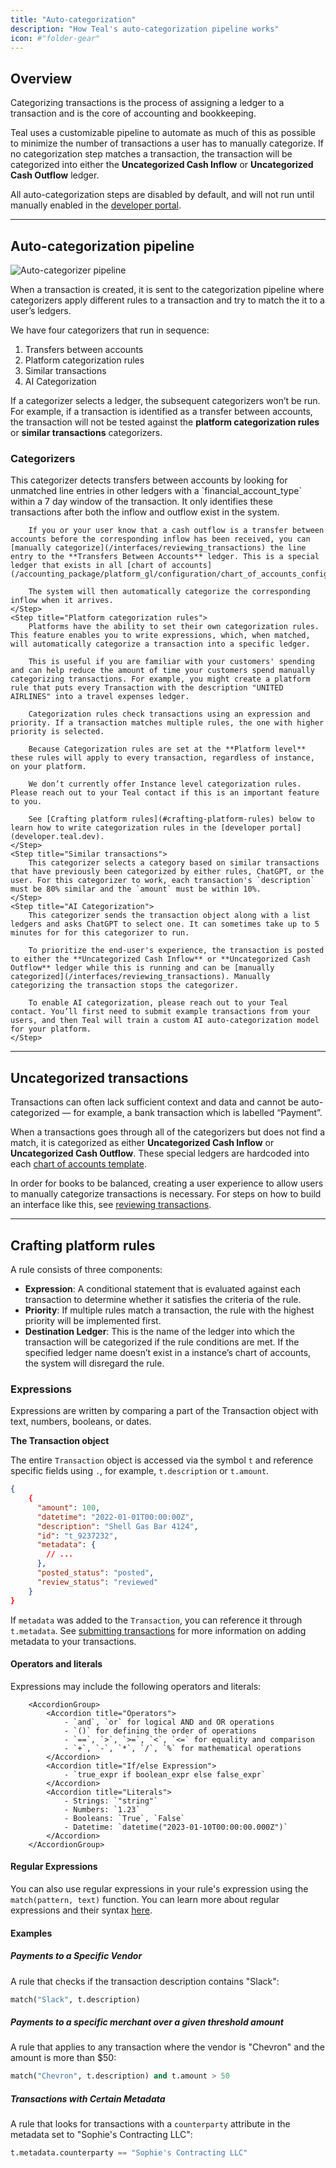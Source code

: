```yaml
---
title: "Auto-categorization"
description: "How Teal's auto-categorization pipeline works"
icon: #"folder-gear"
---
```


## Overview

Categorizing transactions is the process of assigning a ledger to a transaction and is the core of accounting and bookkeeping.

Teal uses a customizable pipeline to automate as much of this as possible to minimize the number of transactions a user has to manually categorize. If no categorization step matches a transaction, the transaction will be categorized into either the **Uncategorized Cash Inflow** or **Uncategorized Cash Outflow** ledger.

All auto-categorization steps are disabled by default, and will not run until manually enabled in the [developer portal]().

---

## Auto-categorization pipeline

![Auto-categorizer pipeline](/images/auto-categorizer-pipeline.png)

When a transaction is created, it is sent to the categorization pipeline where categorizers apply different rules to a transaction and try to match the it to a user’s ledgers.

We have four categorizers that run in sequence:

1. Transfers between accounts
2. Platform categorization rules
3. Similar transactions
4. AI Categorization

If a categorizer selects a ledger, the subsequent categorizers won’t be run. For example, if a transaction is identified as a transfer between accounts, the transaction will not be tested against the **platform categorization rules** or **similar transactions** categorizers.

### Categorizers

<Steps>
    <Step title="Transfers between accounts">
        This categorizer detects transfers between accounts by looking for unmatched line entries in other ledgers with a `financial_account_type` within a 7 day window of the transaction. It only identifies these transactions after both the inflow and outflow exist in the system.

        If you or your user know that a cash outflow is a transfer between accounts before the corresponding inflow has been received, you can [manually categorize](/interfaces/reviewing_transactions) the line entry to the **Transfers Between Accounts** ledger. This is a special ledger that exists in all [chart of accounts](/accounting_package/platform_gl/configuration/chart_of_accounts_config)
        
        The system will then automatically categorize the corresponding inflow when it arrives.
    </Step>
    <Step title="Platform categorization rules">
        Platforms have the ability to set their own categorization rules. This feature enables you to write expressions, which, when matched, will automatically categorize a transaction into a specific ledger. 
        
        This is useful if you are familiar with your customers' spending and can help reduce the amount of time your customers spend manually categorizing transactions. For example, you might create a platform rule that puts every Transaction with the description "UNITED AIRLINES" into a travel expenses ledger.

        Categorization rules check transactions using an expression and priority. If a transaction matches multiple rules, the one with higher priority is selected.

        Because Categorization rules are set at the **Platform level** these rules will apply to every transaction, regardless of instance, on your platform. 
        
        We don’t currently offer Instance level categorization rules. Please reach out to your Teal contact if this is an important feature to you.

        See [Crafting platform rules](#crafting-platform-rules) below to learn how to write categorization rules in the [developer portal](developer.teal.dev).
    </Step>
    <Step title="Similar transactions">
        This categorizer selects a category based on similar transactions that have previously been categorized by either rules, ChatGPT, or the user. For this categorizer to work, each transaction's `description` must be 80% similar and the `amount` must be within 10%.
    </Step>
    <Step title="AI Categorization">
        This categorizer sends the transaction object along with a list ledgers and asks ChatGPT to select one. It can sometimes take up to 5 minutes for for this categorizer to run. 
        
        To prioritize the end-user's experience, the transaction is posted to either the **Uncategorized Cash Inflow** or **Uncategorized Cash Outflow** ledger while this is running and can be [manually categorized](/interfaces/reviewing_transactions). Manually categorizing the transaction stops the categorizer.

        To enable AI categorization, please reach out to your Teal contact. You’ll first need to submit example transactions from your users, and then Teal will train a custom AI auto-categorization model for your platform.
    </Step>
</Steps>

---

## Uncategorized transactions

Transactions can often lack sufficient context and data and cannot be auto-categorized — for example, a bank transaction which is labelled “Payment”.

When a transactions goes through all of the categorizers but does not find a match, it is categorized as either **Uncategorized Cash Inflow** or **Uncategorized Cash Outflow**. These special ledgers are hardcoded into each [chart of accounts template](/accounting_package/platform_gl/configuration/chart_of_accounts_config.mdx).

In order for books to be balanced, creating a user experience to allow users to manually categorize transactions is necessary. For steps on how to build an interface like this, see [reviewing transactions](/interfaces/reviewing_transactions).

---

## Crafting platform rules

A rule consists of three components:

- **Expression**: A conditional statement that is evaluated against each transaction to determine whether it satisfies the criteria of the rule.
- **Priority**: If multiple rules match a transaction, the rule with the highest priority will be implemented first.
- **Destination Ledger**: This is the name of the ledger into which the transaction will be categorized if the rule conditions are met. If the specified ledger name doesn’t exist in a instance’s chart of accounts, the system will disregard the rule.

### Expressions
Expressions are written by comparing a part of the Transaction object with text, numbers, booleans, or dates. 

**The Transaction object**

The entire `Transaction` object is accessed via the symbol `t` and reference specific fields using `.`, for example, `t.description` or `t.amount`.

```json
{
    {
      "amount": 100,
      "datetime": "2022-01-01T00:00:00Z",
      "description": "Shell Gas Bar 4124",
      "id": "t_9237232",
      "metadata": {
        // ...
      },
      "posted_status": "posted",
      "review_status": "reviewed"
    }
}
```

If `metadata` was added to the `Transaction`, you can reference it through `t.metadata`. See [submitting transactions](/accounting_package/platform_gl/transactions/submitting_transactions) for more information on adding metadata to your transactions.

#### Operators and literals

Expressions may include the following operators and literals:

        <AccordionGroup>
            <Accordion title="Operators">
                - `and`, `or` for logical AND and OR operations
                - `()` for defining the order of operations
                - `==`, `>`, `>=`, `<`, `<=` for equality and comparison
                - `+`, `-`, `*`, `/`, `%` for mathematical operations
            </Accordion>
            <Accordion title="If/else Expression">
                - `true_expr if boolean_expr else false_expr`
            </Accordion>
            <Accordion title="Literals">
                - Strings: `"string"`
                - Numbers: `1.23`
                - Booleans: `True`, `False`
                - Datetime: `datetime("2023-01-10T00:00:00.000Z")`
            </Accordion>
        </AccordionGroup>

#### Regular Expressions

You can also use regular expressions in your rule's expression using the `match(pattern, text)` function. You can learn more about regular expressions and their syntax [here](https://developers.google.com/edu/python/regular-expressions).

#### Examples

##### Payments to a Specific Vendor

A rule that checks if the transaction description contains "Slack":

```python
match("Slack", t.description)
```

##### Payments to a specific merchant over a given threshold amount

A rule that applies to any transaction where the vendor is "Chevron" and the amount is more than \$50:

```python
match("Chevron", t.description) and t.amount > 50
```

##### Transactions with Certain Metadata

A rule that looks for transactions with a `counterparty` attribute in the metadata set to "Sophie's Contracting LLC":

```python
t.metadata.counterparty == "Sophie's Contracting LLC"
```




